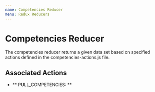 ```yaml
---
name: Competencies Reducer
menu: Redux Reducers
---
```


# Competencies Reducer
The competencies reducer returns a given data set based on specified actions defined in the competencies-actions.js file. 

## Associated Actions
- ** PULL_COMPETENCIES: ** 